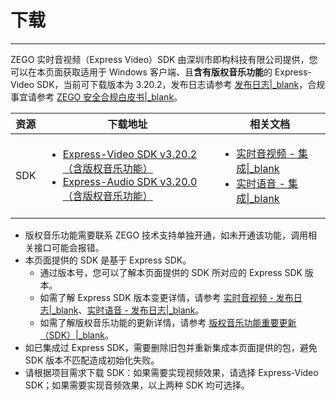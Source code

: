 # 下载

- - -

ZEGO 实时音视频（Express Video）SDK 由深圳市即构科技有限公司提供，您可以在本页面获取适用于 Windows 客户端、且**含有版权音乐功能**的 Express-Video SDK，当前可下载版本为 3.20.2，发布日志请参考 [发布日志\|_blank](!change_log_ktv)，合规事宜请参考 [ZEGO 安全合规白皮书\|_blank](#16142)。

| 资源 | 下载地址 | 相关文档|
| ---- | ----| ------ |
| SDK | <ul><li>[Express-Video SDK v3.20.2（含版权音乐功能）](https://storage.zego.im/copyrighted_music/express/video/ZegoExpressVideo-win-shared-cpp.zip)</li><li>[Express-Audio SDK v3.20.0（含版权音乐功能）](https://storage.zego.im/copyrighted_music/express/audio/ZegoExpressAudio-win-shared-cpp.zip)</li> | <ul><li>[实时音视频 - 集成\|_blank](#197)</li><li>[实时语音 - 集成\|_blank](#3577)</li></ul> |

<Note title="Note">

- 版权音乐功能需要联系 ZEGO 技术支持单独开通，如未开通该功能，调用相关接口可能会报错。
- 本页面提供的 SDK 是基于 Express SDK。
    - 通过版本号，您可以了解本页面提供的 SDK 所对应的 Express SDK 版本。
    - 如需了解 Express SDK 版本变更详情，请参考 [实时音视频 - 发布日志\|_blank](#12546)、[实时语音 - 发布日志\|_blank](#12585)。
    - 如需了解版权音乐功能的更新详情，请参考 [版权音乐功能重要更新（SDK）\|_blank](#16807)。
- 如已集成过 Express SDK，需要删除旧包并重新集成本页面提供的包，避免 SDK 版本不匹配造成初始化失败。
- 请根据项目需求下载 SDK：如果需要实现视频效果，请选择 Express-Video SDK；如果需要实现音频效果，以上两种 SDK 均可选择。 
  
</Note>
